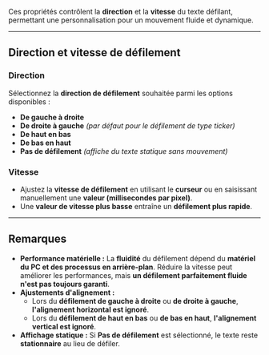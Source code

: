 Ces propriétés contrôlent la **direction** et la **vitesse** du texte défilant, permettant une personnalisation pour un mouvement fluide et dynamique.

***

## **Direction et vitesse de défilement**

### **Direction**

Sélectionnez la **direction de défilement** souhaitée parmi les options disponibles :

* **De gauche à droite**
* **De droite à gauche** *(par défaut pour le défilement de type ticker)*
* **De haut en bas**
* **De bas en haut**
* **Pas de défilement** *(affiche du texte statique sans mouvement)*

### **Vitesse**

* Ajustez la **vitesse de défilement** en utilisant le **curseur** ou en saisissant manuellement une **valeur (millisecondes par pixel)**.
* Une **valeur de vitesse plus basse** entraîne un **défilement plus rapide**.

***

## **Remarques**

* **Performance matérielle :** La **fluidité** du défilement dépend du **matériel du PC et des processus en arrière-plan**. Réduire la vitesse peut améliorer les performances, mais **un défilement parfaitement fluide n'est pas toujours garanti**.
* **Ajustements d'alignement :**
  * Lors du **défilement de gauche à droite** ou **de droite à gauche**, **l'alignement horizontal est ignoré**.
  * Lors du **défilement de haut en bas** ou **de bas en haut**, **l'alignement vertical est ignoré**.
* **Affichage statique :** Si **Pas de défilement** est sélectionné, le texte reste **stationnaire** au lieu de défiler.
